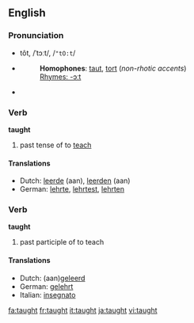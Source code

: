 ==English==

===Pronunciation===
*tôt, /ˈtɔːt/, /<tt>"tO:t</tt>/
*{{audio|en-us-taught.ogg|Audio (US)}}
*:'''Homophones''': [[taut]], [[tort]] (''non-rhotic accents'')
*:[[Rhymes:English:-ɔːt|Rhymes: -ɔːt]]
*{{audio|en-uk-taught.ogg|Audio (UK)}}

===Verb===
'''taught'''

# past tense of to [[teach]]

====Translations====
*Dutch: [[leerde]] (aan), [[leerden]] (aan)
*German: [[lehrte]], [[lehrtest]], [[lehrten]]

===Verb===
'''taught'''

# past participle of to teach

====Translations====
*Dutch: (aan)[[geleerd]]
*German: [[gelehrt]]
*Italian: [[insegnato]]

[[fa:taught]]
[[fr:taught]]
[[it:taught]]
[[ja:taught]]
[[vi:taught]]